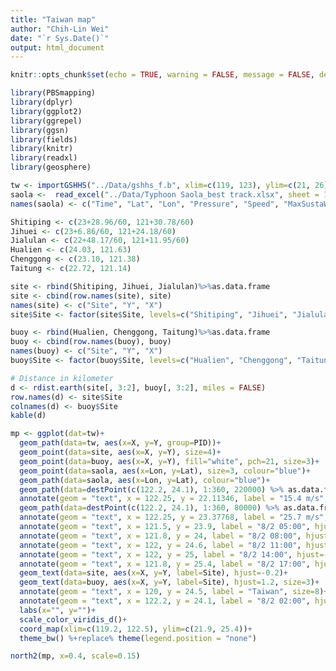 ```yaml
---
title: "Taiwan map"
author: "Chih-Lin Wei"
date: "`r Sys.Date()`"
output: html_document
---
```


```r
knitr::opts_chunk$set(echo = TRUE, warning = FALSE, message = FALSE, dev='jpeg', dpi = 1200)
```

```r
library(PBSmapping)
library(dplyr)
library(ggplot2)
library(ggrepel)
library(ggsn)
library(fields)
library(knitr)
library(readxl)
library(geosphere)

tw <- importGSHHS("../Data/gshhs_f.b", xlim=c(119, 123), ylim=c(21, 26))
saola <-  read_excel("../Data/Typhoon Saola_best track.xlsx", sheet = 1) %>% as.data.frame
names(saola) <- c("Time", "Lat", "Lon", "Pressure", "Speed", "MaxSustaWwind", "MaxWindGust", "Radius30", "Radius50")

Shitiping <- c(23+28.96/60, 121+30.78/60)
Jihuei <- c(23+6.86/60, 121+24.18/60)
Jialulan <- c(22+48.17/60, 121+11.95/60)
Hualien <- c(24.03, 121.63)
Chenggong <- c(23.10, 121.38)
Taitung <- c(22.72, 121.14)

site <- rbind(Shitiping, Jihuei, Jialulan)%>%as.data.frame
site <- cbind(row.names(site), site)
names(site) <- c("Site", "Y", "X")
site$Site <- factor(site$Site, levels=c("Shitiping", "Jihuei", "Jialulan"), labels = c("Shitiping (A)", "Jihuei (B)", "Jialulan (C)"))

buoy <- rbind(Hualien, Chenggong, Taitung)%>%as.data.frame
buoy <- cbind(row.names(buoy), buoy)
names(buoy) <- c("Site", "Y", "X")
buoy$Site <- factor(buoy$Site, levels=c("Hualien", "Chenggong", "Taitung"), labels=c("Hualien buoy", "Chenggong", "Taitung buoy"))

# Distance in kilometer
d <- rdist.earth(site[, 3:2], buoy[, 3:2], miles = FALSE)
row.names(d) <- site$Site
colnames(d) <- buoy$Site
kable(d)
```

```r
mp <- ggplot(dat=tw)+
  geom_path(data=tw, aes(x=X, y=Y, group=PID))+
  geom_point(data=site, aes(x=X, y=Y), size=4)+
  geom_point(data=buoy, aes(x=X, y=Y), fill="white", pch=21, size=3)+
  geom_point(data=saola, aes(x=Lon, y=Lat), size=3, colour="blue")+
  geom_path(data=saola, aes(x=Lon, y=Lat), colour="blue")+
  geom_path(data=destPoint(c(122.2, 24.1), 1:360, 220000) %>% as.data.frame, aes(x=lon,y=lat), linetype=2, colour="blue")+
  annotate(geom = "text", x = 122.25, y = 22.11346, label = "15.4 m/s", vjust=1.2, size=3, colour="blue")+
  geom_path(data=destPoint(c(122.2, 24.1), 1:360, 80000) %>% as.data.frame, aes(x=lon,y=lat), linetype=2, colour="blue")+
  annotate(geom = "text", x = 122.25, y = 23.37768, label = "25.7 m/s", vjust=1.2, size=3, colour="blue")+
  annotate(geom = "text", x = 121.5, y = 23.9, label = "8/2 05:00", hjust=1.2, vjust=1, size=3, colour="blue")+
  annotate(geom = "text", x = 121.8, y = 24, label = "8/2 08:00", hjust=-0.2, vjust=1, size=3, colour="blue")+
  annotate(geom = "text", x = 122, y = 24.6, label = "8/2 11:00", hjust=-0.2, vjust=-0.5, size=3, colour="blue")+
  annotate(geom = "text", x = 122, y = 25, label = "8/2 14:00", hjust=-0.2, vjust=-0.5, size=3, colour="blue")+
  annotate(geom = "text", x = 121.8, y = 25.4, label = "8/2 17:00", hjust=-0.2, vjust=-0.5, size=3, colour="blue")+
  geom_text(data=site, aes(x=X, y=Y, label=Site), hjust=-0.2)+
  geom_text(data=buoy, aes(x=X, y=Y, label=Site), hjust=1.2, size=3)+
  annotate(geom = "text", x = 120, y = 24.5, label = "Taiwan", size=8)+
  annotate(geom = "text", x = 122.2, y = 24.1, label = "8/2 02:00", hjust=-0.2, vjust=-0.5, size=3, colour="blue")+
  labs(x="", y="")+
  scale_color_viridis_d()+
  coord_map(xlim=c(119.2, 122.5), ylim=c(21.9, 25.4))+
  theme_bw() %+replace% theme(legend.position = "none")
```

```r
north2(mp, x=0.4, scale=0.15)
```


